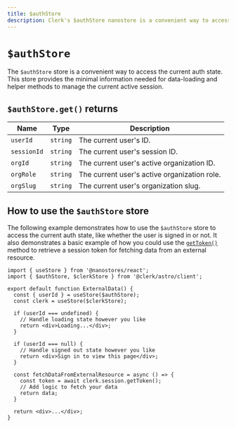 ```yaml
---
title: $authStore
description: Clerk's $authStore nanostore is a convenient way to access the current auth state.
---
```


# `$authStore`

The `$authStore` store is a convenient way to access the current auth state. This store provides the minimal information needed for data-loading and helper methods to manage the current active session.

## `$authStore.get()` returns

| Name | Type | Description |
| --- | --- | --- |
| `userId` | `string` | The current user's ID. |
| `sessionId` | `string` | The current user's session ID. |
| `orgId` | `string` | The current user's active organization ID. |
| `orgRole` | `string` | The current user's active organization role. |
| `orgSlug` | `string` | The current user's organization slug. |

## How to use the `$authStore` store

The following example demonstrates how to use the `$authStore` store to access the current auth state, like whether the user is signed in or not. It also demonstrates a basic example of how you could use the [`getToken()`](/docs/references/javascript/session#get-token) method to retrieve a session token for fetching data from an external resource.

```tsx filename="components/external-data.tsx"
import { useStore } from '@nanostores/react';
import { $authStore, $clerkStore } from '@clerk/astro/client';

export default function ExternalData() {
  const { userId } = useStore($authStore);
  const clerk = useStore($clerkStore);

  if (userId === undefined) {
    // Handle loading state however you like
    return <div>Loading...</div>;
  }

  if (userId === null) {
    // Handle signed out state however you like
    return <div>Sign in to view this page</div>;
  }

  const fetchDataFromExternalResource = async () => {
    const token = await clerk.session.getToken();
    // Add logic to fetch your data
    return data;
  }

  return <div>...</div>;
}
```
